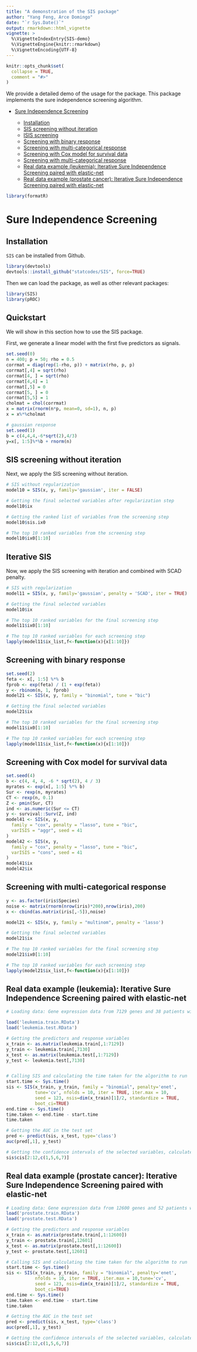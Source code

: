 ```yaml
---
title: "A demonstration of the SIS package"
author: "Yang Feng, Arce Domingo"
date: "`r Sys.Date()`"
output: rmarkdown::html_vignette
vignette: >
  %\VignetteIndexEntry{SIS-demo}
  %\VignetteEngine{knitr::rmarkdown}
  %\VignetteEncoding{UTF-8}
---
```


```r
knitr::opts_chunk$set(
  collapse = TRUE,
  comment = "#>"
)
```


We provide a detailed demo of the usage for the \verb+SIS+ package. This package implements the sure independence screening algorithm.


* [Sure Independence Screening](#sis)

  + [Installation](#install)
  + [SIS screening without iteration](#SIS)
  + [ISIS screening](#ISIS)
  + [Screening with binary response](#SIS-binary)
  + [Screening with multi-categorical response](#SIS-multinom)
  + [Screening with Cox model for survival data](#SIS-cox)
  + [Screening with multi-categorical response](#SIS-multinom)
  + [Real data example (leukemia): Iterative Sure Independence Screening paired with elastic-net](#ISIS-enet-leukemia)
  + [Real data example (prostate cancer): Iterative Sure Independence Screening paired with elastic-net](#ISIS-enet-prostate)

```r
library(formatR)
```
# Sure Independence Screening{#sis}


## Installation{#install}
`SIS` can be installed from Github. 
```r
library(devtools)
devtools::install_github("statcodes/SIS", force=TRUE)
```
Then we can load the package, as well as other relevant packages:
```r
library(SIS)
library(pROC)
```


<a id="sis"></a>

## Quickstart{#fit}
We will show in this section how to use the SIS package. 

First, we generate a linear model with the first five predictors as signals. 
```r
set.seed(0)
n = 400; p = 50; rho = 0.5
corrmat = diag(rep(1-rho, p)) + matrix(rho, p, p)
corrmat[,4] = sqrt(rho)
corrmat[4, ] = sqrt(rho)
corrmat[4,4] = 1
corrmat[,5] = 0
corrmat[5, ] = 0
corrmat[5,5] = 1
cholmat = chol(corrmat)
x = matrix(rnorm(n*p, mean=0, sd=1), n, p)
x = x%*%cholmat

# gaussian response 
set.seed(1)
b = c(4,4,4,-6*sqrt(2),4/3)
y=x[, 1:5]%*%b + rnorm(n)
```

## SIS screening without iteration{#SIS}
Next, we apply the SIS screening without iteration. 
```r
# SIS without regularization
model10 = SIS(x, y, family='gaussian', iter = FALSE)

# Getting the final selected variables after regularization step
model10$ix

# Getting the ranked list of variables from the screening step
model10$sis.ix0

# The top 10 ranked variables from the screening step
model10$ix0[1:10]
```

## Iterative SIS {#ISIS}
Now, we apply the SIS screening with iteration and combined with SCAD penalty. 
```r
# SIS with regularization
model11 = SIS(x, y, family='gaussian', penalty = 'SCAD', iter = TRUE)

# Getting the final selected variables
model10$ix

# The top 10 ranked variables for the final screening step
model11$ix0[1:10]

# The top 10 ranked variables for each screening step
lapply(model11$ix_list,f<-function(x){x[1:10]})
```

## Screening with binary response{#SIS-binary}
```r
set.seed(2)
feta <- x[, 1:5] %*% b
fprob <- exp(feta) / (1 + exp(feta))
y <- rbinom(n, 1, fprob)
model21 <- SIS(x, y, family = "binomial", tune = "bic")

# Getting the final selected variables
model21$ix

# The top 10 ranked variables for the final screening step
model11$ix0[1:10]

# The top 10 ranked variables for each screening step
lapply(model11$ix_list,f<-function(x){x[1:10]})
```

## Screening with Cox model for survival data{#SIS-cox}

```r
set.seed(4)
b <- c(4, 4, 4, -6 * sqrt(2), 4 / 3)
myrates <- exp(x[, 1:5] %*% b)
Sur <- rexp(n, myrates)
CT <- rexp(n, 0.1)
Z <- pmin(Sur, CT)
ind <- as.numeric(Sur <= CT)
y <- survival::Surv(Z, ind)
model41 <- SIS(x, y,
  family = "cox", penalty = "lasso", tune = "bic",
  varISIS = "aggr", seed = 41
)
model42 <- SIS(x, y,
  family = "cox", penalty = "lasso", tune = "bic",
  varISIS = "cons", seed = 41
)
model41$ix
model42$ix
```



## Screening with multi-categorical response{#SIS-multinom}
```r
y <- as.factor(iris$Species)
noise <- matrix(rnorm(nrow(iris)*200),nrow(iris),200)
x <- cbind(as.matrix(iris[,-5]),noise)

model21 <- SIS(x, y, family = "multinom", penalty = 'lasso')

# Getting the final selected variables
model21$ix

# The top 10 ranked variables for the final screening step
model21$ix0[1:10]

# The top 10 ranked variables for each screening step
lapply(model21$ix_list,f<-function(x){x[1:10]})
```


## Real data example (leukemia): Iterative Sure Independence Screening paired with elastic-net{#ISIS-enet-leukemia}
```r
# Loading data: Gene expression data from 7129 genes and 38 patients with acute leukemias (27 in class acute lymphoblastic leukemia and 11 in class acute myeloid leukemia) from the microarray study of Golub et al. (1999). These data can be found in: http://wwwprod.broadinstitute.org/cgi-bin/cancer/datasets.cgi 

load('leukemia.train.RData')
load('leukemia.test.RData')

# Getting the predictors and response variables
x_train <- as.matrix(leukemia.train[,1:7129])
y_train <- leukemia.train[,7130]
x_test <- as.matrix(leukemia.test[,1:7129])
y_test <- leukemia.test[,7130]


# Calling SIS and calculating the time taken for the algorithm to run
start.time <- Sys.time()
sis <- SIS(x_train, y_train, family = "binomial", penalty='enet',
           tune='cv', nfolds = 10, iter = TRUE, iter.max = 10,
           seed = 123, nsis=dim(x_train)[1]/2, standardize = TRUE,
           boot_ci=TRUE)
end.time <- Sys.time()
time.taken <- end.time - start.time
time.taken
```

```r
# Getting the AUC in the test set
pred <- predict(sis, x_test, type='class')
auc(pred[,1], y_test)

# Getting the confidence intervals of the selected variables, calculated using bootstrap
sis$cis[2:12,c(1,5,6,7)]
```

## Real data example (prostate cancer): Iterative Sure Independence Screening paired with elastic-net{#ISIS-enet}
```r
# Loading data: Gene expression data from 12600 genes and 52 patients with prostate tumors and 50 normal specimens from the microarray study of Singh et al. (2002). These data can be found in: \source{http://wwwprod.broadinstitute.org/cgi-bin/cancer/datasets.cgi} 
load('prostate.train.RData')
load('prostate.test.RData')

# Getting the predictors and response variables
x_train <- as.matrix(prostate.train[,1:12600])
y_train <- prostate.train[,12601]
x_test <- as.matrix(prostate.test[,1:12600])
y_test <- prostate.test[,12601]

# Calling SIS and calculating the time taken for the algorithm to run
start.time <- Sys.time()
sis <- SIS(x_train, y_train, family = "binomial", penalty='enet',
           nfolds = 10, iter = TRUE, iter.max = 10,tune='cv', 
           seed = 123, nsis=dim(x_train)[1]/2, standardize = TRUE,
           boot_ci=TRUE)
end.time <- Sys.time()
time.taken <- end.time - start.time
time.taken
```

```r
# Getting the AUC in the test set
pred <- predict(sis, x_test, type='class')
auc(pred[,1], y_test)

# Getting the confidence intervals of the selected variables, calculated using bootstrap
sis$cis[2:12,c(1,5,6,7)]
```
